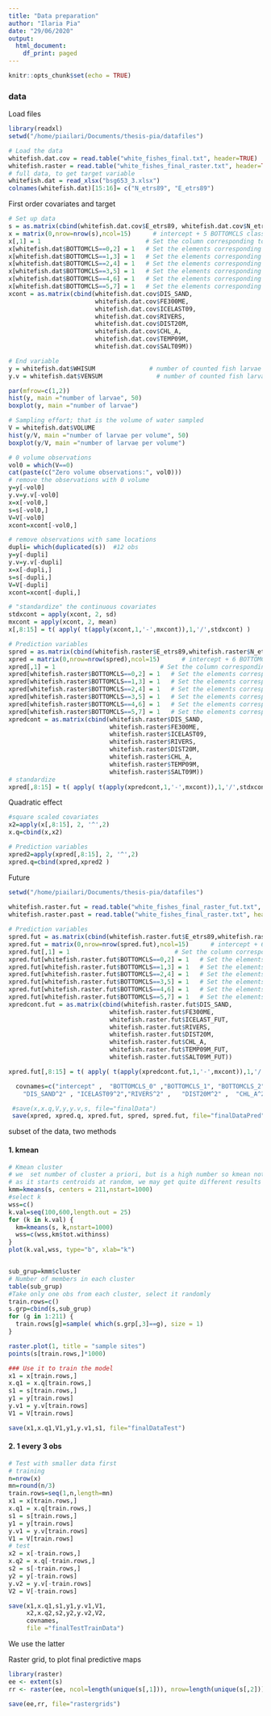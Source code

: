 ```yaml
---
title: "Data preparation"
author: "Ilaria Pia"
date: "29/06/2020"
output:
  html_document:
    df_print: paged
---
```


```r
knitr::opts_chunk$set(echo = TRUE)
```


### data
Load files

```r
library(readxl)
setwd("/home/piailari/Documents/thesis-pia/datafiles")

# Load the data
whitefish.dat.cov = read.table("white_fishes_final.txt", header=TRUE)
whitefish.raster = read.table("white_fishes_final_raster.txt", header=TRUE)
# full data, to get target variable
whitefish.dat = read_xlsx("bsg653_3.xlsx")
colnames(whitefish.dat)[15:16]= c("N_etrs89", "E_etrs89")


```

First order covariates and target
```r
# Set up data
s = as.matrix(cbind(whitefish.dat.cov$E_etrs89, whitefish.dat.cov$N_etrs89)) / 1000   # spatial coordinates in km
x = matrix(0,nrow=nrow(s),ncol=15)      # intercept + 5 BOTTOMCLS classes + 8 continues covariates
x[,1] = 1                             # Set the column corresponding to intercept to 1
x[whitefish.dat$BOTTOMCLS==0,2] = 1   # Set the elements corresponding to BOTTOMCLS = 0 to 1
x[whitefish.dat$BOTTOMCLS==1,3] = 1   # Set the elements corresponding to BOTTOMCLS = 1 to 1
x[whitefish.dat$BOTTOMCLS==2,4] = 1   # Set the elements corresponding to BOTTOMCLS = 2 to 1
x[whitefish.dat$BOTTOMCLS==3,5] = 1   # Set the elements corresponding to BOTTOMCLS = 3 to 1
x[whitefish.dat$BOTTOMCLS==4,6] = 1   # Set the elements corresponding to BOTTOMCLS = 4 to 1
x[whitefish.dat$BOTTOMCLS==5,7] = 1   # Set the elements corresponding to BOTTOMCLS = 5 to 1
xcont = as.matrix(cbind(whitefish.dat.cov$DIS_SAND,
                        whitefish.dat.cov$FE300ME,
                        whitefish.dat.cov$ICELAST09,
                        whitefish.dat.cov$RIVERS,
                        whitefish.dat.cov$DIST20M, 
                        whitefish.dat.cov$CHL_A,
                        whitefish.dat.cov$TEMP09M,
                        whitefish.dat.cov$SALT09M))

# End variable
y = whitefish.dat$WHISUM               # number of counted fish larvae
y.v = whitefish.dat$VENSUM               # number of counted fish larvae

par(mfrow=c(1,2))
hist(y, main ="number of larvae", 50)
boxplot(y, main ="number of larvae")

# Sampling effort; that is the volume of water sampled
V = whitefish.dat$VOLUME
hist(y/V, main ="number of larvae per volume", 50)
boxplot(y/V, main ="number of larvae per volume")

# 0 volume observations
vol0 = which(V==0)
cat(paste(c("Zero volume observations:", vol0)))
# remove the observations with 0 volume
y=y[-vol0] 
y.v=y.v[-vol0] 
x=x[-vol0,]
s=s[-vol0,] 
V=V[-vol0] 
xcont=xcont[-vol0,]

# remove observations with same locations
dupli= which(duplicated(s))  #12 obs
y=y[-dupli] 
y.v=y.v[-dupli] 
x=x[-dupli,]
s=s[-dupli,] 
V=V[-dupli]
xcont=xcont[-dupli,]

# "standardize" the continuous covariates
stdxcont = apply(xcont, 2, sd)
mxcont = apply(xcont, 2, mean)
x[,8:15] = t( apply( t(apply(xcont,1,'-',mxcont)),1,'/',stdxcont) )    

# Prediction variables
spred = as.matrix(cbind(whitefish.raster$E_etrs89,whitefish.raster$N_etrs89)) / 1000  # spatial coordinates in km
xpred = matrix(0,nrow=nrow(spred),ncol=15)      # intercept + 6 BOTTOMCLS classes + 5 continues covariates
xpred[,1] = 1                             # Set the column corresponding to intercept to 1
xpred[whitefish.raster$BOTTOMCLS==0,2] = 1   # Set the elements corresponding to BOTTOMCLS = 0 to 1
xpred[whitefish.raster$BOTTOMCLS==1,3] = 1   # Set the elements corresponding to BOTTOMCLS = 1 to 1
xpred[whitefish.raster$BOTTOMCLS==2,4] = 1   # Set the elements corresponding to BOTTOMCLS = 2 to 1
xpred[whitefish.raster$BOTTOMCLS==3,5] = 1   # Set the elements corresponding to BOTTOMCLS = 3 to 1
xpred[whitefish.raster$BOTTOMCLS==4,6] = 1   # Set the elements corresponding to BOTTOMCLS = 4 to 1
xpred[whitefish.raster$BOTTOMCLS==5,7] = 1   # Set the elements corresponding to BOTTOMCLS = 5 to 1
xpredcont = as.matrix(cbind(whitefish.raster$DIS_SAND,
                            whitefish.raster$FE300ME,
                            whitefish.raster$ICELAST09,
                            whitefish.raster$RIVERS,
                            whitefish.raster$DIST20M,
                            whitefish.raster$CHL_A, 
                            whitefish.raster$TEMP09M,
                            whitefish.raster$SALT09M))
# standardize
xpred[,8:15] = t( apply( t(apply(xpredcont,1,'-',mxcont)),1,'/',stdxcont) )    # "standardize" the continuous covariates
```


Quadratic effect
```r
#square scaled covariates
x2=apply(x[,8:15], 2, '^',2)
x.q=cbind(x,x2)
```  

```r
# Prediction variables
xpred2=apply(xpred[,8:15], 2, '^',2)
xpred.q=cbind(xpred,xpred2 )
```

Future

```r
setwd("/home/piailari/Documents/thesis-pia/datafiles")
  
whitefish.raster.fut = read.table("white_fishes_final_raster_fut.txt", header=TRUE) 
whitefish.raster.past = read.table("white_fishes_final_raster.txt", header=TRUE) 

# Prediction variables
spred.fut = as.matrix(cbind(whitefish.raster.fut$E_etrs89,whitefish.raster.fut$N_etrs89)) / 1000  # spatial coordinates in km
xpred.fut = matrix(0,nrow=nrow(spred.fut),ncol=15)      # intercept + 6 BOTTOMCLS classes + 5 continues covariates
xpred.fut[,1] = 1                             # Set the column corresponding to intercept to 1
xpred.fut[whitefish.raster.fut$BOTTOMCLS==0,2] = 1   # Set the elements corresponding to BOTTOMCLS = 0 to 1
xpred.fut[whitefish.raster.fut$BOTTOMCLS==1,3] = 1   # Set the elements corresponding to BOTTOMCLS = 1 to 1
xpred.fut[whitefish.raster.fut$BOTTOMCLS==2,4] = 1   # Set the elements corresponding to BOTTOMCLS = 2 to 1
xpred.fut[whitefish.raster.fut$BOTTOMCLS==3,5] = 1   # Set the elements corresponding to BOTTOMCLS = 3 to 1
xpred.fut[whitefish.raster.fut$BOTTOMCLS==4,6] = 1   # Set the elements corresponding to BOTTOMCLS = 4 to 1
xpred.fut[whitefish.raster.fut$BOTTOMCLS==5,7] = 1   # Set the elements corresponding to BOTTOMCLS = 5 to 1
xpredcont.fut = as.matrix(cbind(whitefish.raster.fut$DIS_SAND,
                            whitefish.raster.fut$FE300ME,
                            whitefish.raster.fut$ICELAST_FUT,
                            whitefish.raster.fut$RIVERS,
                            whitefish.raster.fut$DIST20M,
                            whitefish.raster.fut$CHL_A, 
                            whitefish.raster.fut$TEMP09M_FUT,
                            whitefish.raster.fut$SALT09M_FUT))

xpred.fut[,8:15] = t( apply( t(apply(xpredcont.fut,1,'-',mxcont)),1,'/',stdxcont) )    # "standardize" the continuous covariates

```



```r
  covnames=c("intercept" ,  "BOTTOMCLS_0" ,"BOTTOMCLS_1", "BOTTOMCLS_2", "BOTTOMCLS_3" ,"BOTTOMCLS_4" ,"BOTTOMCLS_5", "FE300ME"  ,"DIS_SAND", "ICELAST09" , "RIVERS", "DIST20M" , "CHL_A" ,  "TEMP09M" ,"SALT09M" , "FE300ME^2"  ,
    "DIS_SAND^2" , "ICELAST09^2","RIVERS^2" ,   "DIST20M^2" ,  "CHL_A^2" ,    "TEMP09M^2" ,  "SALT09M^2"  )
```

```r
 #save(x,x.q,V,y,y.v,s, file="finalData")
 save(xpred, xpred.q, xpred.fut, spred, spred.fut, file="finalDataPred")

```



subset of the data, two methods


#### 1. kmean
```r
# Kmean cluster
# we  set number of cluster a priori, but is a high number so kmean not best option
# as it starts centroids at random, we may get quite different results
kmm=kmeans(s, centers = 211,nstart=1000)
#select k
wss=c()
k.val=seq(100,600,length.out = 25)
for (k in k.val) {
  km=kmeans(s, k,nstart=1000)
  wss=c(wss,km$tot.withinss)
}
plot(k.val,wss, type="b", xlab="k")


sub_grup=kmm$cluster
# Number of members in each cluster
table(sub_grup)
#Take only one obs from each cluster, select it randomly
train.rows=c()
s.grp=cbind(s,sub_grup)
for (g in 1:211) {
  train.rows[g]=sample( which(s.grp[,3]==g), size = 1)
}

raster.plot(1, title = "sample sites")
points(s[train.rows,]*1000)

### Use it to train the model
x1 = x[train.rows,]
x.q1 = x.q[train.rows,]
s1 = s[train.rows,]
y1 = y[train.rows]
y.v1 = y.v[train.rows]
V1 = V[train.rows]

save(x1,x.q1,V1,y1,y.v1,s1, file="finalDataTest")

```

#### 2. 1 every 3 obs
```r

# Test with smaller data first
# training
n=nrow(x)
mn=round(n/3)
train.rows=seq(1,n,length=mn)
x1 = x[train.rows,]
x.q1 = x.q[train.rows,]
s1 = s[train.rows,]
y1 = y[train.rows]
y.v1 = y.v[train.rows]
V1 = V[train.rows]
# test
x2 = x[-train.rows,]
x.q2 = x.q[-train.rows,]
s2 = s[-train.rows,]
y2 = y[-train.rows]
y.v2 = y.v[-train.rows]
V2 = V[-train.rows]

save(x1,x.q1,s1,y1,y.v1,V1,
     x2,x.q2,s2,y2,y.v2,V2,
     covnames,
     file ="finalTestTrainData")
```
We use the latter



Raster grid, to plot final predictive maps
```r
library(raster)
ee <- extent(s)
rr <- raster(ee, ncol=length(unique(s[,1])), nrow=length(unique(s[,2])))

save(ee,rr, file="rastergrids")

```

